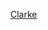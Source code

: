{{US county navigation box
| template_name  = 克拉克縣 (愛荷華州)
| listclass = hlist
| county         = 克拉克縣
| state          = 愛荷華州

| map_image      = Map of Iowa highlighting Clarke County.svg
| map_caption    = 克拉克縣在愛荷華州的位置
| map_size       = 75x75

| seat           = 奧西奧拉

| title1 = [[城市]]
| body1  = 
* [[穆雷 (愛荷華州)|穆雷]]
* [[奥西奥拉 (爱荷华州)|奧西歐拉]]
* [[韦尔登 (艾奥瓦州)|韋爾登]]
* [[伍德本 (艾奥瓦州)|伍德本]]

| title2 = [[行政鎮區]]
| body2  = 
* [[多伊爾鎮區 (愛荷華州克拉克縣)|多伊爾]]
* [[富蘭克林鎮區 (愛荷華州克拉克縣)|富蘭克林]]
* [[弗里蒙特鎮區 (愛荷華州克拉克縣)|弗里蒙特]]
* [[綠灣鎮區 (愛荷華州克拉克縣)|綠灣]]
* [[傑克遜鎮區 (愛荷華州克拉克縣)|傑克遜]]
* [[諾克斯鎮區 (愛荷華州克拉克縣)|諾克斯]]
* [[利柏提鎮區 (愛荷華州克拉克縣)|利柏提]]
* [[麥迪遜鎮區 (愛荷華州克拉克縣)|麥迪遜]]
* [[奧西歐拉鎮區 (愛荷華州克拉克縣)|奧西歐拉]]
* [[特洛伊鎮區 (愛荷華州克拉克縣)|特洛伊]]
* [[沃德鎮區 (愛荷華州克拉克縣)|沃德]]
* [[華盛頓鎮區 (愛荷華州克拉克縣)|華盛頓]]

| title3 = [[非建制地區]]
| body3  = 
* [[霍普維爾 (愛荷華州)|霍普維爾]]
* [[賈米森 (愛荷華州)|賈米森]]
* [[拉西爾 (愛荷華州)|拉西爾]]
* [[利柏提 (愛荷華州)|利柏提]]
* [[士麥那 (愛荷華州)|士麥那]]

}}<noinclude>
[[Category:艾奧瓦州縣份導航模板|Clarke]]  
[[Category:克拉克縣 (愛荷華州)| ]]
</noinclude>